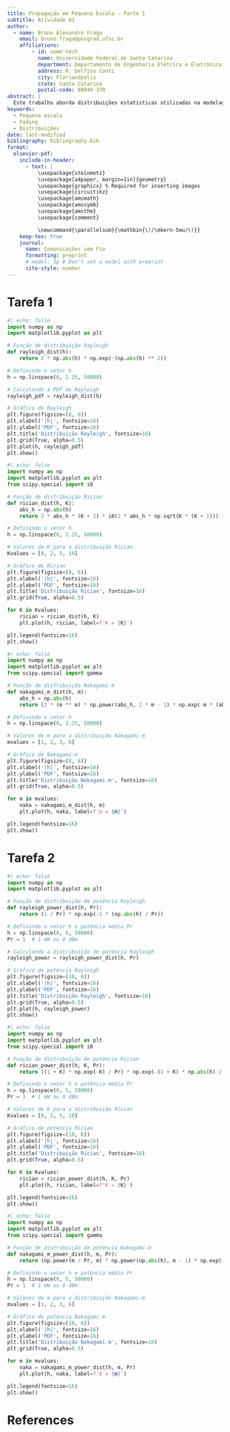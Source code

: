 ```yaml
---
title: Propagação em Pequena Escala - Parte 1
subtitle: Atividade 03
author:
  - name: Bruno Alexandre Fraga
    email: bruno.fraga@posgrad.ufsc.br
    affiliations: 
        - id: some-tech
          name: Universidade Federal de Santa Catarina
          department: Departamento de Engenharia Elétrica e Eletrônica
          address: R. Delfino Conti
          city: Florianópolis
          state: Santa Catarina
          postal-code: 88040-370
abstract: |
  Este trabalho aborda distribuições estatísticas utilizadas na modelagem de canais de comunicação sem fio afetados por fading. Na Tarefa 1, são reproduzidas as funções densidade de probabilidade (PDFs) das distribuições Rayleigh, Rician e Nakagami, destacando suas características em diferentes cenários de propagação. Em seguida, são analisadas as distribuições da potência instantânea recebida para cada tipo de fading mencionado, com a apresentação de curvas ilustrativas para ao menos um caso. Os resultados contribuem para a compreensão das variações de potência em canais de comunicação sujeitos a condições de fading.
keywords: 
  - Pequena escala
  - Fading
  - Distribuições
date: last-modified
bibliography: bibliography.bib
format:
  elsevier-pdf:
    include-in-header:
      - text: |
          \usepackage{steinmetz}
          \usepackage[a4paper, margin=1in]{geometry}
          \usepackage{graphicx} % Required for inserting images
          \usepackage{circuitikz}
          \usepackage{amsmath}
          \usepackage{amssymb}
          \usepackage{amsthm}
          \usepackage{comment}

          \newcommand{\parallelsum}{\mathbin{\!/\mkern-5mu/\!}}
    keep-tex: true
    journal:
      name: Comunicações sem Fio
      formatting: preprint
      # model: 3p # Don't set a model with preprint
      cite-style: number
---
```


# Tarefa 1

```python
#| echo: false
import numpy as np
import matplotlib.pyplot as plt

# Função de distribuição Rayleigh
def rayleigh_dist(h):
    return 2 * np.abs(h) * np.exp(-(np.abs(h) ** 2))

# Definindo o vetor h
h = np.linspace(0, 2.25, 50000)

# Calculando a PDF de Rayleigh
rayleigh_pdf = rayleigh_dist(h)

# Gráfico de Rayleigh
plt.figure(figsize=(8, 6))
plt.xlabel('|h|', fontsize=16)
plt.ylabel('PDF', fontsize=16)
plt.title('Distribuição Rayleigh', fontsize=16)
plt.grid(True, alpha=0.5)
plt.plot(h, rayleigh_pdf)
plt.show()

```

```python
#| echo: false
import numpy as np
import matplotlib.pyplot as plt
from scipy.special import i0

# Função de distribuição Rician
def rician_dist(h, K):
    abs_h = np.abs(h)
    return 2 * abs_h * (K + 1) * i0(2 * abs_h * np.sqrt(K * (K + 1))) * np.exp(-K - ((K + 1) * (abs_h ** 2)))

# Definindo o vetor h
h = np.linspace(0, 2.25, 50000)

# Valores de K para a distribuição Rician
Kvalues = [0, 2, 5, 10]

# Gráfico de Rician
plt.figure(figsize=(8, 6))
plt.xlabel('|h|', fontsize=16)
plt.ylabel('PDF', fontsize=16)
plt.title('Distribuição Rician', fontsize=16)
plt.grid(True, alpha=0.5)

for K in Kvalues:
    rician = rician_dist(h, K)
    plt.plot(h, rician, label=f'K = {K}')

plt.legend(fontsize=16)
plt.show()

```

```python
#| echo: false
import numpy as np
import matplotlib.pyplot as plt
from scipy.special import gamma

# Função de distribuição Nakagami-m
def nakagami_m_dist(h, m):
    abs_h = np.abs(h)
    return (2 * (m ** m) * np.power(abs_h, 2 * m - 1) * np.exp(-m * (abs_h ** 2))) / gamma(m)

# Definindo o vetor h
h = np.linspace(0, 2.25, 50000)

# Valores de m para a distribuição Nakagami-m
mvalues = [1, 2, 3, 6]

# Gráfico de Nakagami-m
plt.figure(figsize=(8, 6))
plt.xlabel('|h|', fontsize=16)
plt.ylabel('PDF', fontsize=16)
plt.title('Distribuição Nakagami-m', fontsize=16)
plt.grid(True, alpha=0.5)

for m in mvalues:
    naka = nakagami_m_dist(h, m)
    plt.plot(h, naka, label=f'm = {m}')

plt.legend(fontsize=16)
plt.show()

```


















# Tarefa 2

```python
#| echo: false
import numpy as np
import matplotlib.pyplot as plt

# Função de distribuição de potência Rayleigh
def rayleigh_power_dist(h, Pr):
    return (1 / Pr) * np.exp(-1 * (np.abs(h) / Pr))

# Definindo o vetor h e potência média Pr
h = np.linspace(0, 5, 50000)
Pr = 1  # 1 mW ou 0 dBm

# Calculando a distribuição de potência Rayleigh
rayleigh_power = rayleigh_power_dist(h, Pr)

# Gráfico de potência Rayleigh
plt.figure(figsize=(10, 6))
plt.xlabel('|h|', fontsize=16)
plt.ylabel('PDF', fontsize=16)
plt.title('Distribuição Rayleigh', fontsize=16)
plt.grid(True, alpha=0.5)
plt.plot(h, rayleigh_power)
plt.show()

```

```python
#| echo: false
import numpy as np
import matplotlib.pyplot as plt
from scipy.special import i0

# Função de distribuição de potência Rician
def rician_power_dist(h, K, Pr):
    return ((1 + K) * np.exp(-K) / Pr) * np.exp(-(1 + K) * np.abs(h) / Pr) * i0(np.sqrt(4 * K * (1 + K) * np.abs(h) / Pr))

# Definindo o vetor h e potência média Pr
h = np.linspace(0, 5, 50000)
Pr = 1  # 1 mW ou 0 dBm

# Valores de K para a distribuição Rician
Kvalues = [0, 2, 5, 10]

# Gráfico de potência Rician
plt.figure(figsize=(10, 6))
plt.xlabel('|h|', fontsize=16)
plt.ylabel('PDF', fontsize=16)
plt.title('Distribuição Rician', fontsize=16)
plt.grid(True, alpha=0.5)

for K in Kvalues:
    rician = rician_power_dist(h, K, Pr)
    plt.plot(h, rician, label=f'K = {K}')

plt.legend(fontsize=16)
plt.show()

```

```python
#| echo: false
import numpy as np
import matplotlib.pyplot as plt
from scipy.special import gamma

# Função de distribuição de potência Nakagami-m
def nakagami_m_power_dist(h, m, Pr):
    return (np.power(m / Pr, m) * np.power(np.abs(h), m - 1) * np.exp(-m * np.abs(h) / Pr)) / gamma(m)

# Definindo o vetor h e potência média Pr
h = np.linspace(0, 5, 50000)
Pr = 1  # 1 mW ou 0 dBm

# Valores de m para a distribuição Nakagami-m
mvalues = [1, 2, 3, 6]

# Gráfico de potência Nakagami-m
plt.figure(figsize=(10, 6))
plt.xlabel('|h|', fontsize=16)
plt.ylabel('PDF', fontsize=16)
plt.title('Distribuição Nakagami-m', fontsize=16)
plt.grid(True, alpha=0.5)

for m in mvalues:
    naka = nakagami_m_power_dist(h, m, Pr)
    plt.plot(h, naka, label=f'm = {m}')

plt.legend(fontsize=16)
plt.show()

```




















# References {-}
